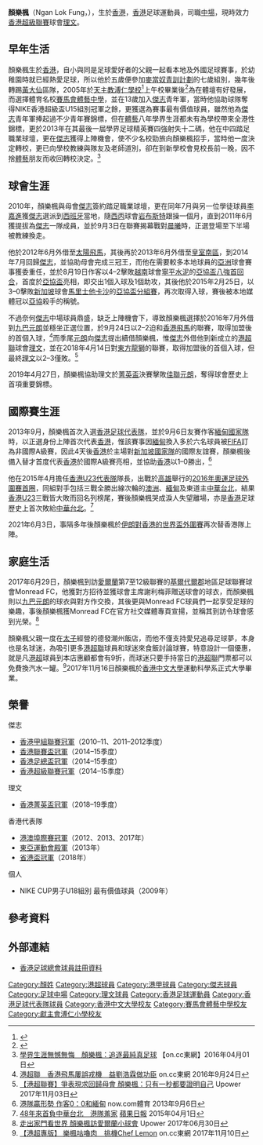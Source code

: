 {{Infobox football biography
| name = 顏樂楓 <br> Ngan Lok Fung
| image = Ngan Lok Fung.JPG
| fullname = 顏樂楓
| nickname = 光頭仔、黑頭
| birth_date = {{birth date and age|1993|1|26}}
| birth_place = {{HKG-1959}}
| height = {{height|m=1.72}}
| position = [[中場|中場]]
| currentclub = [[理文足球會|理文]]
| clubnumber = 16
| youthyears1 = 2006–2011
| youthclubs1 = [[傑志體育會|傑志]]
| years1 = 2011–2018
| clubs1 = [[傑志體育會|傑志]]
| caps1 = 17
| goals1 = 2
| years2 = 2012
| clubs2 = → [[飛馬足球會|太陽飛馬]] 
| caps2 = 2
| goals2 = 0
| years3 = 2013–2014
| clubs3 = → [[南區足球會|皇室南區]] 
| caps3 = 16
| goals3 = 0
| years4 = 2016–2017
| clubs4 = → [[元朗足球會|九巴元朗]] 
| caps4 = 19
| goals4 = 1
| years5 = 2017–2018
| clubs5 = → [[理文足球會|理文]]
| caps5 = 18
| goals5 = 1
| years6 = 2018–
| clubs6 = [[理文足球會|理文]]
| caps6 = 0
| goals6 = 0
| nationalyears1 = 2009–2012
| nationalteam1 = [[香港20歲以下足球代表隊|香港U21]]
| nationalcaps1 = 1
| nationalgoals1 = 0
| nationalyears2 = 2011–2014
| nationalteam2 = [[香港奧運足球代表隊|香港U22]]
| nationalcaps2 = 12
| nationalgoals2 = 0
| nationalyears3 = 2013–
| nationalteam3 = [[香港足球代表隊|香港]]
| nationalcaps3 = 3
| nationalgoals3 = 0
| pcupdate = 
| ntupdate = 
}}

'''顏樂楓'''（Ngan Lok Fung，{{bd|1993年|1月26日|catIdx=Ngan Lok Fung}}），生於[[香港|香港]]，[[香港|香港]]足球運動員，司職[[中場|中場]]，現時效力[[香港超級聯賽|香港超級聯賽]]球會[[理文足球會|理文]]。

==早年生活==
顏樂楓生於[[香港|香港]]，自小與同是足球愛好者的父親一起看本地及外國足球賽事，於幼稚園時就已經熱愛足球，所以他於五歲便參加[[麥當奴|麥當奴]][[賽馬會青少年足球發展計劃|青訓計劃]]的七歲組別，幾年後轉踢[[黃大仙_(香港地方)|黃大仙]]區隊，2005年於[[天主教溥仁學校|天主教溥仁學校]]<ref>{{cite web |url=http://www.hkssf-nt.org.hk/district/primary/OSA/OSA-0405.htm |title=傑出運動員名錄 2004/2005 |last= |first= |date= |website= |publisher=香港學界體育聯會 |access-date=2019-04-12 |quote= |archive-date=2017-11-28 |archive-url=https://web.archive.org/web/20171128102205/http://www.hkssf-nt.org.hk/district/primary/OSA/OSA-0405.htm |dead-url=no }}</ref>上午校畢業後<ref name="2004-05年度獻主會溥仁小學下午校 6C 畢業生">{{Cite web |url=http://www.poyan.edu.hk/alumni/alumni_former.htm#2004 |title=溥仁校友會 2004-05年度 畢業生 |access-date=2019-04-12 |archive-url=https://web.archive.org/web/20190312145524/http://www.poyan.edu.hk/alumni/alumni_former.htm#2004 |archive-date=2019-03-12 |dead-url=yes }}</ref>為在體壇有好發展，而選擇體育名校[[賽馬會體藝中學|賽馬會體藝中學]]，並在13歲加入[[傑志體育會|傑志]]青年軍，當時他協助球隊奪得NIKE香港超級盃U15組別冠軍之餘，更獲選為賽事最有價值球員，雖然他為[[傑志體育會|傑志]]青年軍捧起過不少青年賽錦標，但在[[賽馬會體藝中學|體藝]]八年學界生涯都未有為學校帶來全港性錦標，更於2013年在其最後一屆學界足球精英賽四強射失十二碼，他在中四踏足職業球壇，更在[[傑志體育會|傑志]]獲得上陣機會，使不少名校勁旅向顏樂楓招手，當時他一度決定轉校，更已向學校教練與隊友及老師道別，卻在到新學校會見校長前一晚，因不捨[[賽馬會體藝中學|體藝]]朋友而收回轉校決定。<ref>[http://hk.on.cc/hk/bkn/cnt/sport/20160401/bkn-20160401004922311-0401_00882_001.html 學界生涯無憾無悔　顏樂楓：追逐最純真足球] {{Wayback|url=http://hk.on.cc/hk/bkn/cnt/sport/20160401/bkn-20160401004922311-0401_00882_001.html |date=20190406213938 }} 【on.cc東網】2016年04月01日</ref>

==球會生涯==
2010年，顏樂楓與母會[[傑志體育會|傑志]]簽約踏足職業球壇，更在同年7月與另一位學徒球員[[李嘉進_(足球運動員)|李嘉進]]獲[[傑志體育會|傑志]]選派到[[西班牙|西班牙]]當地，隨[[西班牙足球丙級聯賽|西丙]]球會[[岩布斯特足球會|岩布斯特]]跟操一個月，直到2011年6月獲提拔為[[傑志體育會|傑志]]一隊成員，並於9月3日在聯賽揭幕戰對[[晨曦體育會|晨曦]]時，正選登場至下半場被教練換走。

他於2012年6月外借至[[飛馬足球會|太陽飛馬]]，其後再於2013年6月外借至[[南區足球會|皇室南區]]，到2014年7月回歸[[傑志體育會|傑志]]，並協助母會完成三冠王，而他在需要較多本地球員的[[亞洲|亞洲]]球會賽事獲委重任，並於8月19日作客以4–2擊敗[[越南|越南]]球會[[寧平越賽水泥足球俱樂部|寧平水泥]]的[[2014年亞洲足協盃|亞協盃八強首回合]]，首度於[[2014年亞洲足協盃|亞協盃]]亮相，即交出1個入球及1個助攻，其後他於2015年2月25日，以3–0擊敗[[新加坡|新加坡]]球會[[馬里士他卡沙|馬里士他卡沙]]的[[2015年亞洲足協盃|亞協盃分組賽]]，再次取得入球，賽後被本地媒體冠以[[亞洲足協盃|亞協]]殺手的稱號。

不過奈何[[傑志體育會|傑志]]中場球員鼎盛，缺乏上陣機會下，導致顏樂楓選擇於2016年7月外借到[[元朗足球會|九巴元朗]]並穩坐正選位置，於9月24日以2–2迫和[[香港飛馬足球會|香港飛馬]]的聯賽，取得加盟後的首個入球，<ref>[http://hk.on.cc/hk/bkn/cnt/sport/20160924/bkn-20160924192708343-0924_00882_001.html 港超聯　香港飛馬屢誤戎機　益劉浩霖做功臣] {{Wayback|url=http://hk.on.cc/hk/bkn/cnt/sport/20160924/bkn-20160924192708343-0924_00882_001.html |date=20160926011435 }} on.cc東網 2016年9月24日</ref>而季尾[[元朗足球會|元朗]]向[[傑志體育會|傑志]]提出續借顏樂楓，惟[[傑志體育會|傑志]]外借他到新成立的[[港超聯|港超聯]]球會[[理文足球會|理文]]，並在2018年4月14日對[[東方足球隊|東方龍獅]]的聯賽，取得加盟後的首個入球，但最終[[理文足球會|理文]]以2–3僅敗。<ref>[https://www.upower.com.hk/article/120896-%E3%80%90%E6%B8%AF%E8%B6%85%E8%81%AF%E8%B3%BD%E3%80%91%E7%88%AD%E8%A1%A8%E7%8F%BE%E6%B1%82%E5%9B%9E%E6%AD%B8%E6%AF%8D%E6%9C%83-%E9%A1%8F%E6%A8%82%E6%A5%93%EF%BC%9A%E5%8F%AA%E6%9C%89%E4%B8%80%E7%A7%92 【港超聯賽】爭表現求回歸母會 顏樂楓：只有一秒都要證明自己] {{Wayback|url=https://www.upower.com.hk/article/120896-%E3%80%90%E6%B8%AF%E8%B6%85%E8%81%AF%E8%B3%BD%E3%80%91%E7%88%AD%E8%A1%A8%E7%8F%BE%E6%B1%82%E5%9B%9E%E6%AD%B8%E6%AF%8D%E6%9C%83-%E9%A1%8F%E6%A8%82%E6%A5%93%EF%BC%9A%E5%8F%AA%E6%9C%89%E4%B8%80%E7%A7%92 |date=20200924151235 }} Upower 2017年11月03日</ref>

2019年4月27日，顏樂楓協助理文於[[2018–19年香港菁英盃|菁英盃]]決賽擊敗[[元朗足球隊|佳聯元朗]]，奪得球會歷史上首項重要錦標。

==國際賽生涯==
2013年9月，顏樂楓首次入選[[香港足球代表隊|香港足球代表隊]]，並於9月6日友賽作客[[緬甸國家足球隊|緬甸國家隊]]時，以正選身份上陣首次代表[[香港足球代表隊|香港]]，惟該賽事因[[緬甸國家足球隊|緬甸]]換入多於六名球員被[[FIFA|FIFA]]訂為非國際A級賽，因此4天後[[香港足球代表隊|香港]]於主場對[[新加坡國家足球隊|新加坡國家隊]]的國際友誼賽，顏樂楓後備入替才首度代表[[香港足球代表隊|香港]]於國際A級賽亮相，並協助[[香港足球代表隊|香港]]以1–0勝出，<ref>[http://news.now.com/home/sports/player?newsId=sp8094902972 港隊贏形勢 作客0：0和緬甸] {{Wayback|url=http://news.now.com/home/sports/player?newsId=sp8094902972 |date=20170305063354 }} now.com體育 2013年9月6日</ref>

他在2015年4月擔任[[香港奧運足球代表隊|香港U23代表隊]]隊長，出戰於[[高雄|高雄]]舉行的[[亞足聯U-23錦標賽|2016年奧運足球外圍賽首圈]]，同組對手包括三戰全勝出線次輪的[[澳洲|澳洲]]、[[緬甸|緬甸]]及東道主[[中華台北奧運男子足球隊|中華台北]]，結果[[香港奧運足球代表隊|香港U23]]三戰皆大敗而回名列榜尾，賽後顏樂楓哭成淚人失望離場，亦是[[香港|香港]]足球歷史上首次敗給[[中華台北奧運男子足球隊|中華台北]]。<ref>[http://hk.apple.nextmedia.com/sports/art/20150401/19097536 48年來首負中華台北　港隊羞家] {{Wayback|url=http://hk.apple.nextmedia.com/sports/art/20150401/19097536 |date=20160311194756 }} [[蘋果日報|蘋果日報]] 2015年04月1日</ref>

2021年6月3日，事隔多年後顏樂楓於[[2022年國際足協世界盃外圍賽_–_亞洲區第二圈#IRN_v_HKG|伊朗對香港的世界盃外圍賽]]再次替香港隊上陣。

==家庭生活==
2017年6月29日，顏樂楓到訪[[愛爾蘭|愛爾蘭]]第7至12級聯賽的[[基爾代爾郡|基爾代爾郡]]地區足球聯賽球會Monread FC，他獲對方招待並獲球會主席謝利梅菲贈送球會的球衣，而顏樂楓則以[[元朗足球會|九巴元朗]]的球衣與對方作交換，其後更與Monread FC球員們一起享受足球的樂趣，事後顏樂楓獲Monread FC在官方社交媒體專頁宣揚，並稱其到訪令球會感到光榮。<ref>[https://www.upower.com.hk/article/72377-%E8%B5%B0%E5%87%BA%E5%AE%B6%E9%96%80%E7%9C%8B%E4%B8%96%E7%95%8C-%E9%A1%8F%E6%A8%82%E6%A5%93%E8%A8%AA%E6%84%9B%E7%88%BE%E8%98%AD%E5%B0%8F%E7%90%83%E6%9C%83 走出家門看世界 顏樂楓訪愛爾蘭小球會] {{Wayback|url=https://www.upower.com.hk/article/72377-%E8%B5%B0%E5%87%BA%E5%AE%B6%E9%96%80%E7%9C%8B%E4%B8%96%E7%95%8C-%E9%A1%8F%E6%A8%82%E6%A5%93%E8%A8%AA%E6%84%9B%E7%88%BE%E8%98%AD%E5%B0%8F%E7%90%83%E6%9C%83 |date=20200924141509 }} Upower 2017年06月30日</ref>

顏樂楓父親一度在[[太子|太子]]經營的德發潮州飯店，而他不僅支持愛兒追尋足球夢，本身也是名球迷，為吸引更多[[港超聯|港超聯]]球員和球迷來食飯討論球賽，特意設計一個優惠，就是凡[[港超|港超]]球員到本店惠顧都會有9折，而球迷只要手持當日的[[港超聯|港超聯]]門票都可以免費換汽水一罐。<ref>[http://hk.on.cc/hk/bkn/cnt/sport/20171110/bkn-20171110230551623-1110_00882_001.html 【港超專版】 樂楓咕嚕肉　挑機Chef Lemon] {{Wayback|url=http://hk.on.cc/hk/bkn/cnt/sport/20171110/bkn-20171110230551623-1110_00882_001.html |date=20180923232749 }} on.cc東網 2017年11月10日</ref>2017年11月16日顏樂楓於[[香港中文大學|香港中文大學]]運動科學系正式大學畢業。

==榮譽==
;傑志
* [[香港甲組足球聯賽|香港甲組聯賽冠軍]]（2010–11、2011–2012季度）
* [[2014–15年香港聯賽盃|香港聯賽盃冠軍]]（2014–15季度）
* [[2014–15年香港足總盃|香港足總盃冠軍]]（2014–15季度）
* [[2014－15年度香港超級聯賽|香港超級聯賽冠軍]]（2014–15季度）
;理文
* [[2018–19年香港菁英盃|香港菁英盃冠軍]]（2018–19季度）
;香港代表隊
* [[港澳埠際足球賽|港澳埠際賽冠軍]]（2012、2013、2017年）
* [[2013年東亞運動會足球比賽|東亞運動會殿軍]]（2013年）
* [[第40屆省港盃|省港盃冠軍]]（2018年）
;個人
* NIKE CUP男子U18組別 最有價值球員（2009年）

==參考資料==
{{Reflist}}

==外部連結==
* [http://www.hkfa.com/zh-hk/player_view.php?player_id=7593 香港足球總會球員註冊資料] {{Wayback|url=http://www.hkfa.com/zh-hk/player_view.php?player_id=7593 |date=20121023110924 }}

{{模板:理文球員名單}}
{{2013年東亞運足球香港隊}}
{{DEFAULTSORT:Ngan Lok Fung}}
[[Category:顏姓|Category:顏姓]]
[[Category:港超球員|Category:港超球員]]
[[Category:港甲球員|Category:港甲球員]]
[[Category:傑志球員|Category:傑志球員]]
[[Category:足球中場|Category:足球中場]]
[[Category:理文球員|Category:理文球員]]
[[Category:香港足球運動員|Category:香港足球運動員]]
[[Category:香港足球代表隊球員|Category:香港足球代表隊球員]]
[[Category:香港中文大學校友|Category:香港中文大學校友]]
[[Category:賽馬會體藝中學校友|Category:賽馬會體藝中學校友]]
[[Category:獻主會溥仁小學校友|Category:獻主會溥仁小學校友]]